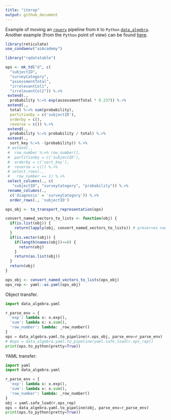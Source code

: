 ```yaml
---
title: "iterop"
output: github_document
---
```


Example of moving an [`rquery`](https://winvector.github.io/rquery/) pipeline from `R` to `Python` [`data_algebra`](https://github.com/WinVector/data_algebra). Another example (from the `Python` point of view) can be found [here](https://github.com/WinVector/data_algebra/blob/master/Examples/LogisticExample/ScoringExample.ipynb).

```r
library(reticulate)
use_condaenv("aiAcademy") 
```

```r
library("rqdatatable")

ops <- mk_td("d", c(
  "subjectID",
  "surveyCategory",
  "assessmentTotal",
  "irrelevantCol1",
  "irrelevantCol2")) %.>%
 extend(.,
  probability %:=% exp(assessmentTotal * 0.237)) %.>%
 extend(.,
  total %:=% sum(probability),
  partitionby = c('subjectID'),
  orderby = c(),
  reverse = c()) %.>%
 extend(.,
  probability %:=% probability / total) %.>%
 extend(.,
  sort_key %:=% -(probability)) %.>%
 # extend(.,
 #  row_number %:=% row_number(),
 #  partitionby = c('subjectID'),
 #  orderby = c('sort_key'),
 #  reverse = c()) %.>%
 # select_rows(.,
 #   row_number == 1) %.>%
 select_columns(., c(
   "subjectID", "surveyCategory", "probability")) %.>%
 rename_columns(.,
  c('diagnosis' = 'surveyCategory')) %.>%
  order_rows(., 'subjectID')

ops_obj <- to_transport_representation(ops)

convert_named_vectors_to_lists <- function(obj) {
  if(is.list(obj)) {
    return(lapply(obj, convert_named_vectors_to_lists)) # preserves names
  }
  if(is.vector(obj)) {
    if(length(names(obj))<=0) {
      return(obj)
    }
    return(as.list(obj))
  }
  return(obj)
}

ops_obj <- convert_named_vectors_to_lists(ops_obj)
ops_rep <- yaml::as.yaml(ops_obj)
```

Object transfer.

```python
import data_algebra.yaml

r_parse_env = {
  'exp': lambda x: x.exp(),
  'sum': lambda x: x.sum(),
  'row_number': lambda: _row_number()
}
ops = data_algebra.yaml.to_pipeline(r.ops_obj, parse_env=r_parse_env)
# #ops = data_algebra.yaml.to_pipeline(yaml.safe_load(r.ops_rep))
print(ops.to_python(pretty=True))
```

YAML transfer:

```python
import yaml
import data_algebra.yaml

r_parse_env = {
  'exp': lambda x: x.exp(),
  'sum': lambda x: x.sum(),
  'row_number': lambda: _row_number()
}
obj = yaml.safe_load(r.ops_rep)
ops = data_algebra.yaml.to_pipeline(obj, parse_env=r_parse_env)
print(ops.to_python(pretty=True))
```


